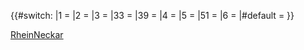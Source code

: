 <noinclude>{{Vorlagendokumentation S-Bahn-Linie|RheinNeckar}}
[[Category:S-Bahn templates|RheinNeckar]]
</noinclude><includeonly>{{#switch: {{{1}}}
|1 = {{Bahnlinie|S|1||white|#EC192E|#EC192E|莱茵内卡快铁S1线}}
|2 = {{Bahnlinie|S|2||white|#2960B5|#2960B5|莱茵内卡快铁S2线}}
|3 = {{Bahnlinie|S|3||#333333|#FCD804|#FCD804|莱茵内卡快铁S3线}}
|33 = {{Bahnlinie|S|33||white|#803C9F|#803C9F|莱茵内卡快铁S33线}}
|39 = [[莱茵内卡城市快铁|{{Bahnlinie|S|39||black|white|black|莱茵内卡快铁S39线线}}]]
|4 = {{Bahnlinie|S|4||white|#1A9D47|#1A9D47|莱茵内卡快铁S4线}}
|5 = {{Bahnlinie|S|5||white|#F47A14|#F47A14|莱茵内卡快铁S5线}}
|51 = {{Bahnlinie|S|51||white|#F8A20D|#F8A20D|莱茵内卡快铁S51线}}
|6 = [[莱茵内卡城市快铁|{{Bahnlinie|S|6||white|#27c9f5|#27c9f5|莱茵内卡快铁S6线}}]]
|#default = {{Bahnlinie|S|{{{1}}}||black|white|black|{{{2|}}}}}}}</includeonly>